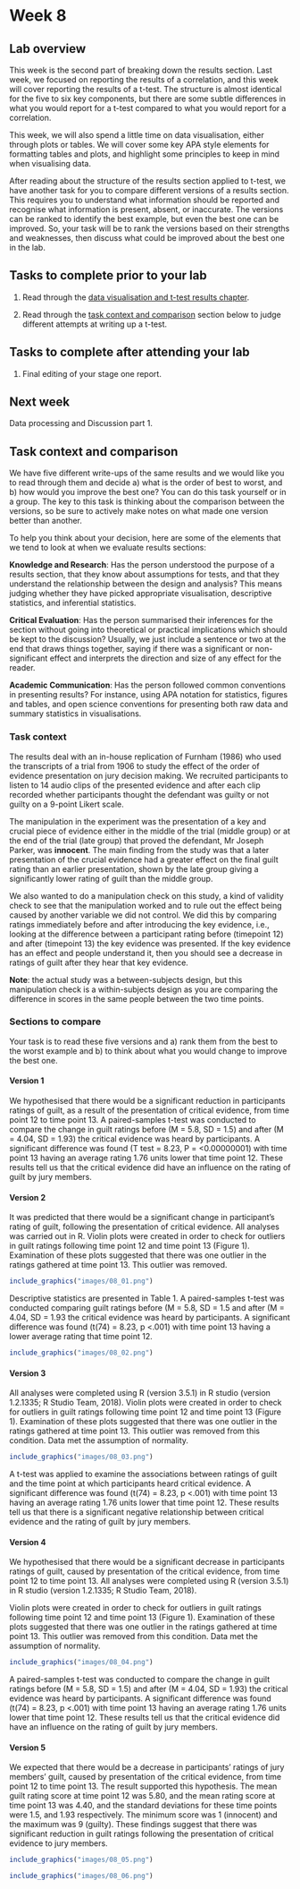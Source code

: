 # Week 8

## Lab overview

This week is the second part of breaking down the results section. Last week, we focused on reporting the results of a correlation, and this week will cover reporting the results of a t-test. The structure is almost identical for the five to six key components, but there are some subtle differences in what you would report for a t-test compared to what you would report for a correlation.

This week, we will also spend a little time on data visualisation, either through plots or tables. We will cover some key APA style elements for formatting tables and plots, and highlight some principles to keep in mind when visualising data. 

After reading about the structure of the results section applied to t-test, we have another task for you to compare different versions of a results section. This requires you to understand what information should be reported and recognise what information is present, absent, or inaccurate. The versions can be ranked to identify the best example, but even the best one can be improved. So, your task will be to rank the versions based on their strengths and weaknesses, then discuss what could be improved about the best one in the lab. 

## Tasks to complete prior to your lab

1. Read through the [data visualisation and t-test results chapter](#visualisation-results).

2. Read through the [task context and comparison](#C8-task) section below to judge different attempts at writing up a t-test. 

## Tasks to complete after attending your lab

1. Final editing of your stage one report. 

## Next week

Data processing and Discussion part 1. 

## Task context and comparison{#C8-task}

We have five different write-ups of the same results and we would like you to read through them and decide a) what is the order of best to worst, and b) how would you improve the best one? You can do this task yourself or in a group. The key to this task is thinking about the comparison between the versions, so be sure to actively make notes on what made one version better than another. 

To help you think about your decision, here are some of the elements that we tend to look at when we evaluate results sections:

**Knowledge and Research**: Has the person understood the purpose of a results section, that they know about assumptions for tests, and that they understand the relationship between the design and analysis? This means judging whether they have picked appropriate visualisation, descriptive statistics, and inferential statistics.

**Critical Evaluation**: Has the person summarised their inferences for the section without going into theoretical or practical implications which should be kept to the discussion? Usually, we just include a sentence or two at the end that draws things together, saying if there was a significant or non-significant effect and interprets the direction and size of any effect for the reader.

**Academic Communication**: Has the person followed common conventions in presenting results? For instance, using APA notation for statistics, figures and tables, and open science conventions for presenting both raw data and summary statistics in visualisations.

### Task context

The results deal with an in-house replication of Furnham (1986) who used the transcripts of a trial from 1906 to study the effect of the order of evidence presentation on jury decision making. We recruited participants to listen to 14 audio clips of the presented evidence and after each clip recorded whether participants thought the defendant was guilty or not guilty on a 9-point Likert scale. 

The manipulation in the experiment was the presentation of a key and crucial piece of evidence either in the middle of the trial (middle group) or at the end of the trial (late group) that proved the defendant, Mr Joseph Parker, was **innocent**. The main finding from the study was that a later presentation of the crucial evidence had a greater effect on the final guilt rating than an earlier presentation, shown by the late group giving a significantly lower rating of guilt than the middle group.

We also wanted to do a manipulation check on this study, a kind of validity check to see that the manipulation worked and to rule out the effect being caused by another variable we did not control. We did this by comparing ratings immediately before and after introducing the key evidence, i.e., looking at the difference between a participant rating before (timepoint 12) and after (timepoint 13) the key evidence was presented. If the key evidence has an effect and people understand it, then you should see a decrease in ratings of guilt after they hear that key evidence. 

**Note**: the actual study was a between-subjects design, but this manipulation check is a within-subjects design as you are comparing the difference in scores in the same people between the two time points. 

### Sections to compare 

Your task is to read these five versions and a) rank them from the best to the worst example and b) to think about what you would change to improve the best one. 

#### Version 1 

We hypothesised that there would be a significant reduction in participants ratings of guilt, as a result of the presentation of critical evidence, from time point 12 to time point 13. A paired-samples t-test was conducted to compare the change in guilt ratings before (M = 5.8, SD = 1.5) and after (M = 4.04, SD = 1.93) the critical evidence was heard by participants. A significant difference was found (T test = 8.23, P = <0.00000001) with time point 13 having an average rating 1.76 units lower that time point 12. These results tell us that the critical evidence did have an influence on the rating of guilt by jury members. 

#### Version 2

It was predicted that there would be a significant change in participant’s rating of guilt, following the presentation of critical evidence. All analyses was carried out in R. Violin plots were created in order to check for outliers in guilt ratings following time point 12 and time point 13 (Figure 1). Examination of these plots suggested that there was one outlier in the ratings gathered at time point 13. This outlier was removed. 

```r
include_graphics("images/08_01.png")
```

Descriptive statistics are presented in Table 1. A paired-samples t-test was conducted comparing guilt ratings before (M = 5.8, SD = 1.5 and after (M = 4.04, SD = 1.93 the critical evidence was heard by participants. A significant difference was found (t(74) = 8.23, p <.001) with time point 13 having a lower average rating that time point 12. 

```r
include_graphics("images/08_02.png")
```

#### Version 3

All analyses were completed using R (version 3.5.1) in R studio (version 1.2.1335; R Studio Team, 2018). Violin plots were created in order to check for outliers in guilt ratings following time point 12 and time point 13 (Figure 1). Examination of these plots suggested that there was one outlier in the ratings gathered at time point 13. This outlier was removed from this condition. Data met the assumption of normality. 

```r
include_graphics("images/08_03.png")
```

A t-test was applied to examine the associations between ratings of guilt and the time point at which participants heard critical evidence. A significant difference was found (t(74) = 8.23, p <.001) with time point 13 having an average rating 1.76 units lower that time point 12. These results tell us that there is a significant negative relationship between critical evidence and the rating of guilt by jury members. 

#### Version 4

We hypothesised that there would be a significant decrease in participants ratings of guilt, caused by presentation of the critical evidence, from time point 12 to time point 13. All analyses were completed using R (version 3.5.1) in R studio (version 1.2.1335; R Studio Team, 2018). 

Violin plots were created in order to check for outliers in guilt ratings following time point 12 and time point 13 (Figure 1). Examination of these plots suggested that there was one outlier in the ratings gathered at time point 13. This outlier was removed from this condition. Data met the assumption of normality. 

```r
include_graphics("images/08_04.png")
```

A paired-samples t-test was conducted to compare the change in guilt ratings before (M = 5.8, SD = 1.5) and after (M = 4.04, SD = 1.93) the critical evidence was heard by participants. A significant difference was found (t(74) = 8.23, p <.001) with time point 13 having an average rating 1.76 units lower that time point 12. These results tell us that the critical evidence did have an influence on the rating of guilt by jury members. 

#### Version 5 

We expected that there would be a decrease in participants’ ratings of jury members’ guilt, caused by presentation of the critical evidence, from time point 12 to time point 13. The result supported this hypothesis. The mean guilt rating score at time point 12 was 5.80, and the mean rating score at time point 13 was 4.40, and the standard deviations for these time points were 1.5, and 1.93 respectively. The minimum score was 1 (innocent) and the maximum was 9 (guilty). These findings suggest that there was significant reduction in guilt ratings following the presentation of critical evidence to jury members. 

```r
include_graphics("images/08_05.png")
```

```r
include_graphics("images/08_06.png")
```

